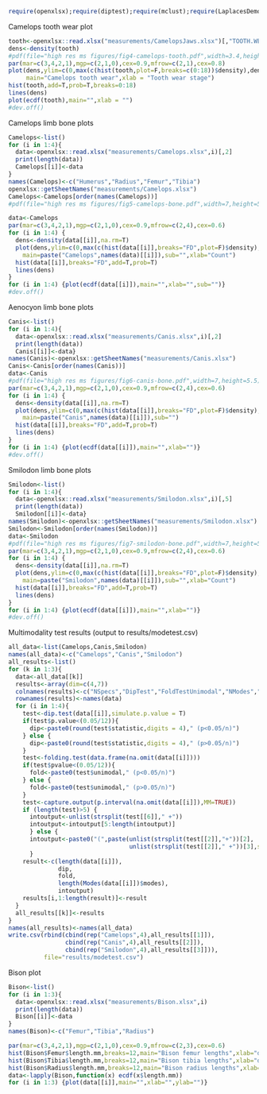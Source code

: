 ```r
require(openxlsx);require(diptest);require(mclust);require(LaplacesDemon);require(Rfolding)
```

Camelops tooth wear plot
```r
tooth<-openxlsx::read.xlsx("measurements/CamelopsJaws.xlsx")[,"TOOTH.WEAR"]
dens<-density(tooth)
#pdf(file="high res ms figures/fig4-camelops-tooth.pdf",width=3.4,height=3)
par(mar=c(3,4,2,1),mgp=c(2,1,0),cex=0.9,mfrow=c(2,1),cex=0.8)
plot(dens,ylim=c(0,max(c(hist(tooth,plot=F,breaks=c(0:18))$density),dens$y)),
     main="Camelops tooth wear",xlab = "Tooth wear stage")
hist(tooth,add=T,prob=T,breaks=0:18)
lines(dens)
plot(ecdf(tooth),main="",xlab = "")
#dev.off()
```
Camelops limb bone plots
```r
Camelops<-list()
for (i in 1:4){
  data<-openxlsx::read.xlsx("measurements/Camelops.xlsx",i)[,2]
  print(length(data))
  Camelops[[i]]<-data
}
names(Camelops)<-c("Humerus","Radius","Femur","Tibia")
openxlsx::getSheetNames("measurements/Camelops.xlsx")
Camelops<-Camelops[order(names(Camelops))]
#pdf(file="high res ms figures/fig5-camelops-bone.pdf",width=7,height=5.5

data<-Camelops
par(mar=c(3,4,2,1),mgp=c(2,1,0),cex=0.9,mfrow=c(2,4),cex=0.6)
for (i in 1:4) {
  dens<-density(data[[i]],na.rm=T)
  plot(dens,ylim=c(0,max(c(hist(data[[i]],breaks="FD",plot=F)$density),dens$y)),
    main=paste("Camelops",names(data)[[i]]),sub="",xlab="Count")
  hist(data[[i]],breaks="FD",add=T,prob=T)
  lines(dens)
}
for (i in 1:4) {plot(ecdf(data[[i]]),main="",xlab="",sub="")}
#dev.off()
```
Aenocyon limb bone plots
```r
Canis<-list()
for (i in 1:4){
  data<-openxlsx::read.xlsx("measurements/Canis.xlsx",i)[,2]
  print(length(data))
  Canis[[i]]<-data}
names(Canis)<-openxlsx::getSheetNames("measurements/Canis.xlsx")
Canis<-Canis[order(names(Canis))]
data<-Canis
#pdf(file="high res ms figures/fig6-canis-bone.pdf",width=7,height=5.5)
par(mar=c(3,4,2,1),mgp=c(2,1,0),cex=0.9,mfrow=c(2,4),cex=0.6)
for (i in 1:4) {
  dens<-density(data[[i]],na.rm=T)
  plot(dens,ylim=c(0,max(c(hist(data[[i]],breaks="FD",plot=F)$density),dens$y)),
    main=paste("Canis",names(data)[[i]]),sub="")
  hist(data[[i]],breaks="FD",add=T,prob=T)
  lines(dens)
}
for (i in 1:4) {plot(ecdf(data[[i]]),main="",xlab="")}
#dev.off()
```
Smilodon limb bone plots
```r
Smilodon<-list()
for (i in 1:4){
  data<-openxlsx::read.xlsx("measurements/Smilodon.xlsx",i)[,5]
  print(length(data))
  Smilodon[[i]]<-data}
names(Smilodon)<-openxlsx::getSheetNames("measurements/Smilodon.xlsx")
Smilodon<-Smilodon[order(names(Smilodon))]
data<-Smilodon
#pdf(file="high res ms figures/fig7-smilodon-bone.pdf",width=7,height=5.5)
par(mar=c(3,4,2,1),mgp=c(2,1,0),cex=0.9,mfrow=c(2,4),cex=0.6)
for (i in 1:4) {
  dens<-density(data[[i]],na.rm=T)
  plot(dens,ylim=c(0,max(c(hist(data[[i]],breaks="FD",plot=F)$density),dens$y)),
    main=paste("Smilodon",names(data)[[i]]),sub="",xlab="Count")
  hist(data[[i]],breaks="FD",add=T,prob=T)
  lines(dens)
}
for (i in 1:4) {plot(ecdf(data[[i]]),main="",xlab="")}
#dev.off()
```

Multimodality test results (output to results/modetest.csv)
```r
all_data<-list(Camelops,Canis,Smilodon)
names(all_data)<-c("Camelops","Canis","Smilodon")
all_results<-list()
for (k in 1:3){
  data<-all_data[[k]]
  results<-array(dim=c(4,7))
  colnames(results)<-c("NSpecs","DipTest","FoldTestUnimodal","NModes","ModeCI1","ModeCI2","ModeCI3")
  rownames(results)<-names(data)
  for (i in 1:4){
    test<-dip.test(data[[i]],simulate.p.value = T)
    if(test$p.value<(0.05/12)){
      dip<-paste0(round(test$statistic,digits = 4)," (p<0.05/n)")
    } else {
      dip<-paste0(round(test$statistic,digits = 4)," (p>0.05/n)")
    }
    test<-folding.test(data.frame(na.omit(data[[i]])))
    if(test$pvalue<(0.05/12)){
      fold<-paste0(test$unimodal," (p<0.05/n)")
    } else {
      fold<-paste0(test$unimodal," (p>0.05/n)")
    }
    test<-capture.output(p.interval(na.omit(data[[i]]),MM=TRUE))
    if (length(test)>5) {
      intoutput<-unlist(strsplit(test[[6]]," +"))
      intoutput<-intoutput[5:length(intoutput)]
      } else {
      intoutput<-paste0("(",paste(unlist(strsplit(test[[2]],"+"))[2],
                                  unlist(strsplit(test[[2]]," +"))[3],sep=","),")")
      }
    result<-c(length(data[[i]]),
              dip,
              fold,
              length(Modes(data[[i]])$modes),
              intoutput)
    results[i,1:length(result)]<-result
  }
  all_results[[k]]<-results
}
names(all_results)<-names(all_data)
write.csv(rbind(cbind(rep("Camelops",4),all_results[[1]]),
                cbind(rep("Canis",4),all_results[[2]]),
                cbind(rep("Smilodon",4),all_results[[3]])),
          file="results/modetest.csv")
```
Bison plot
```r
Bison<-list()
for (i in 1:3){
  data<-openxlsx::read.xlsx("measurements/Bison.xlsx",i)
  print(length(data))
  Bison[[i]]<-data
}
names(Bison)<-c("Femur","Tibia","Radius")

par(mar=c(3,4,2,1),mgp=c(2,1,0),cex=0.9,mfrow=c(2,3),cex=0.6)
hist(Bison$Femur$length.mm,breaks=12,main="Bison femur lengths",xlab="diaphyseal length (mm)")
hist(Bison$Tibia$length.mm,breaks=12,main="Bison tibia lengths",xlab="diaphyseal length (mm)")
hist(Bison$Radius$length.mm,breaks=12,main="Bison radius lengths",xlab="diaphyseal length (mm)")
data<-lapply(Bison,function(x) ecdf(x$length.mm))
for (i in 1:3) {plot(data[[i]],main="",xlab="",ylab="")}
```

